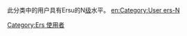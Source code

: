 此分类中的用户具有Ersu的N[[Wikipedia:巴別#開始使用巴別語言模板|级]]水平。
[[Category:Ers_使用者|Category:Ers 使用者]]
[[en:Category:User_ers-N|en:Category:User ers-N]]